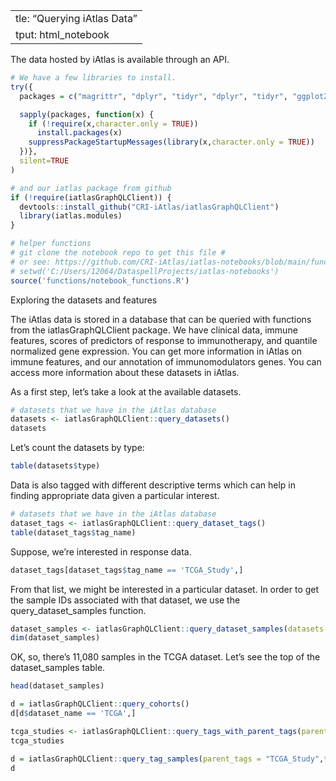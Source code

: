   ---
title: "Querying iAtlas Data"
output: html_notebook
---

The data hosted by iAtlas is available through an API.

```r
# We have a few libraries to install.
try({
  packages = c("magrittr", "dplyr", "tidyr", "dplyr", "tidyr", "ggplot2")

  sapply(packages, function(x) {
    if (!require(x,character.only = TRUE))
      install.packages(x)
    suppressPackageStartupMessages(library(x,character.only = TRUE))
  })},
  silent=TRUE
)

# and our iatlas package from github
if (!require(iatlasGraphQLClient)) {
  devtools::install_github("CRI-iAtlas/iatlasGraphQLClient")
  library(iatlas.modules)
}

# helper functions
# git clone the notebook repo to get this file #
# or see: https://github.com/CRI-iAtlas/iatlas-notebooks/blob/main/functions/notebook_functions.R
# setwd('C:/Users/12064/DataspellProjects/iatlas-notebooks')
source('functions/notebook_functions.R')
```

Exploring the datasets and features

The iAtlas data is stored in a database that can be queried with functions from the
iatlasGraphQLClient package. We have clinical data, immune features, scores of
predictors of response to immunotherapy, and quantile normalized gene expression.
You can get more information in iAtlas on immune features, and our annotation of
immunomodulators genes. You can access more information about these
datasets in iAtlas.

As a first step, let’s take a look at the available datasets.

```r
# datasets that we have in the iAtlas database
datasets <- iatlasGraphQLClient::query_datasets()
datasets
```

Let's count the datasets by type:

```r
table(datasets$type)
```

Data is also tagged with different descriptive terms which can help
in finding appropriate data given a particular interest.

```r
# datasets that we have in the iAtlas database
dataset_tags <- iatlasGraphQLClient::query_dataset_tags()
table(dataset_tags$tag_name)
```

Suppose, we're interested in response data.

```r
dataset_tags[dataset_tags$tag_name == 'TCGA_Study',]
```

From that list, we might be interested in a particular dataset.
In order to get the sample IDs associated with that dataset, we use
the query_dataset_samples function.

```r
dataset_samples <- iatlasGraphQLClient::query_dataset_samples(datasets = "TCGA")
dim(dataset_samples)
```

OK, so, there's 11,080 samples in the TCGA dataset. Let's see the top of the dataset_samples table.

```r
head(dataset_samples)
```


```r
d = iatlasGraphQLClient::query_cohorts()
d[d$dataset_name == 'TCGA',]
```
```r
tcga_studies <- iatlasGraphQLClient::query_tags_with_parent_tags(parent_tags = "TCGA_Study")
tcga_studies
```
```r
d = iatlasGraphQLClient::query_tag_samples(parent_tags = "TCGA_Study",tags= c(tag_name = "KICH"))
d
```
